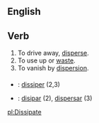 ==English==

== Verb ==

# To drive away, [[disperse]].
# To use up or [[waste]].
# To vanish by [[dispersion]].

===={{trans}}====

* {{fr}} : [[dissiper]] (2,3)
* {{io}} : [[disipar]] (2), [[dispersar]] (3)

[[pl:Dissipate]]